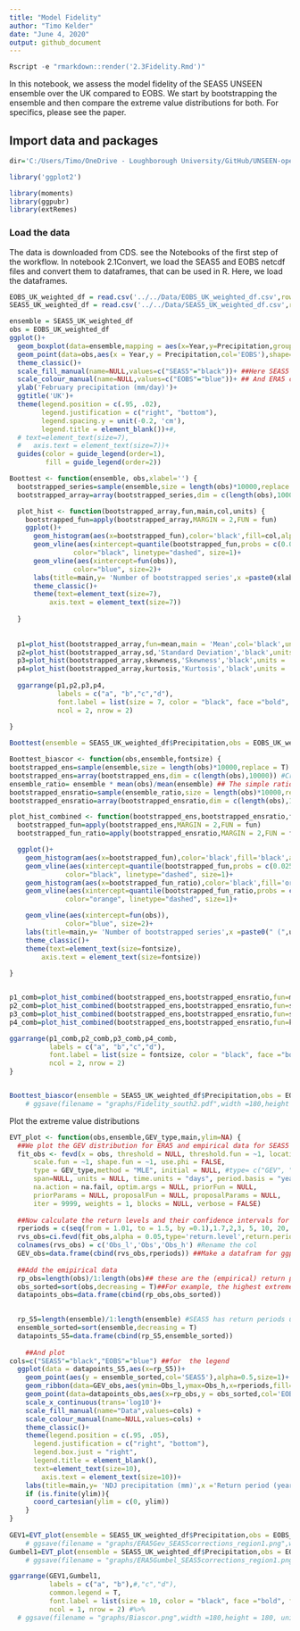 ```yaml
---
title: "Model Fidelity"
author: "Timo Kelder"
date: "June 4, 2020"
output: github_document 
---
```

  
  ```r
Rscript -e "rmarkdown::render('2.3Fidelity.Rmd')"
```

In this notebook, we assess the model fidelity of the SEAS5 UNSEEN ensemble over the UK compared to EOBS. We start by bootstrapping  the ensemble and then compare the extreme value distributions for both. For specifics, please see the paper.

## Import data and packages

```r
dir='C:/Users/Timo/OneDrive - Loughborough University/GitHub/UNSEEN-open/Data'

library('ggplot2')

library(moments)
library(ggpubr)
library(extRemes)


```

### Load the data
The data is downloaded from CDS. see the Notebooks of the first step of the workflow. In notebook 2.1Convert, we load the SEAS5 and EOBS netcdf files and convert them to dataframes, that can be used in R. Here, we load the dataframes.
```r
EOBS_UK_weighted_df = read.csv('../../Data/EOBS_UK_weighted_df.csv',row.names = 1)
SEAS5_UK_weighted_df = read.csv('../../Data/SEAS5_UK_weighted_df.csv',row.names = 1)

``` 

```r
ensemble = SEAS5_UK_weighted_df
obs = EOBS_UK_weighted_df
ggplot()+
  geom_boxplot(data=ensemble,mapping = aes(x=Year,y=Precipitation,group=Year,fill='SEAS5'),alpha=0.3 )+ ##Seas5 color is defined manually
  geom_point(data=obs,aes(x = Year,y = Precipitation,col='EOBS'),shape=4,size=2,stroke=1.5)+
  theme_classic()+
  scale_fill_manual(name=NULL,values=c("SEAS5"="black"))+ ##Here SEAS5 color is defined
  scale_colour_manual(name=NULL,values=c("EOBS"="blue"))+ ## And ERA5 color
  ylab('February precipitation (mm/day)')+
  ggtitle('UK')+
  theme(legend.position = c(.95, .02),
        legend.justification = c("right", "bottom"),
        legend.spacing.y = unit(-0.2, 'cm'),
        legend.title = element_blank())+#,
  # text=element_text(size=7),
  #   axis.text = element_text(size=7))+
  guides(color = guide_legend(order=1),
         fill = guide_legend(order=2))

```


```r
Boottest <- function(ensemble, obs,xlabel='') {
  bootstrapped_series=sample(ensemble,size = length(obs)*10000,replace = T) #For WC
  bootstrapped_array=array(bootstrapped_series,dim = c(length(obs),10000)) #Creates an array with 10.000 series of 35 values

  plot_hist <- function(bootstrapped_array,fun,main,col,units) {
    bootstrapped_fun=apply(bootstrapped_array,MARGIN = 2,FUN = fun)
    ggplot()+
      geom_histogram(aes(x=bootstrapped_fun),color='black',fill=col,alpha=0.5,bins=30)+
      geom_vline(aes(xintercept=quantile(bootstrapped_fun,probs = c(0.025,0.975))),
                color="black", linetype="dashed", size=1)+
      geom_vline(aes(xintercept=fun(obs)),
                color="blue", size=2)+
      labs(title=main,y= 'Number of bootstrapped series',x =paste0(xlabel," (",units,")"))+
      theme_classic()+
      theme(text=element_text(size=7),
          axis.text = element_text(size=7))
      
  }
  
  
  p1=plot_hist(bootstrapped_array,fun=mean,main = 'Mean',col='black',units = 'mm')
  p2=plot_hist(bootstrapped_array,sd,'Standard Deviation','black',units = 'mm')
  p3=plot_hist(bootstrapped_array,skewness,'Skewness','black',units = '-')
  p4=plot_hist(bootstrapped_array,kurtosis,'Kurtosis','black',units = '-')
  
  ggarrange(p1,p2,p3,p4,
            labels = c("a", "b","c","d"),
            font.label = list(size = 7, color = "black", face ="bold", family = NULL),
            ncol = 2, nrow = 2)
  
}

Boottest(ensemble = SEAS5_UK_weighted_df$Precipitation,obs = EOBS_UK_weighted_df$Precipitation,xlabel = 'Precipitation')

```
```r
Boottest_biascor <- function(obs,ensemble,fontsize) {
bootstrapped_ens=sample(ensemble,size = length(obs)*10000,replace = T) #The original raw data
bootstrapped_ens=array(bootstrapped_ens,dim = c(length(obs),10000)) #Creates an array with 10.000 series of 35 values
ensemble_ratio= ensemble * mean(obs)/mean(ensemble) ## The simple ratio as mean bias corrected series
bootstrapped_ensratio=sample(ensemble_ratio,size = length(obs)*10000,replace = T) #The original raw data
bootstrapped_ensratio=array(bootstrapped_ensratio,dim = c(length(obs),10000)) #Creates an array with 10.000 series of 35 values

plot_hist_combined <- function(bootstrapped_ens,bootstrapped_ensratio,fun,main,units,fontsize) {
  bootstrapped_fun=apply(bootstrapped_ens,MARGIN = 2,FUN = fun)
  bootstrapped_fun_ratio=apply(bootstrapped_ensratio,MARGIN = 2,FUN = fun)

  ggplot()+
    geom_histogram(aes(x=bootstrapped_fun),color='black',fill='black',alpha=0.5,bins=30)+
    geom_vline(aes(xintercept=quantile(bootstrapped_fun,probs = c(0.025,0.975))),
              color="black", linetype="dashed", size=1)+
    geom_histogram(aes(x=bootstrapped_fun_ratio),color='black',fill='orange',alpha=0.5,bins=30)+
    geom_vline(aes(xintercept=quantile(bootstrapped_fun_ratio,probs = c(0.025,0.975))),
              color="orange", linetype="dashed", size=1)+

    geom_vline(aes(xintercept=fun(obs)),
              color="blue", size=2)+
    labs(title=main,y= 'Number of bootstrapped series',x =paste0(" (",units,")"))+
    theme_classic()+
    theme(text=element_text(size=fontsize),
        axis.text = element_text(size=fontsize))
    
}


p1_comb=plot_hist_combined(bootstrapped_ens,bootstrapped_ensratio,fun=mean,main = '',units = 'mm/day',fontsize=fontsize)#Mean
p2_comb=plot_hist_combined(bootstrapped_ens,bootstrapped_ensratio,fun=sd,main = '',units = 'mm/day',fontsize=fontsize)#Standard Deviation
p3_comb=plot_hist_combined(bootstrapped_ens,bootstrapped_ensratio,fun=skewness,main = '',units = '-',fontsize=fontsize)#Skewness
p4_comb=plot_hist_combined(bootstrapped_ens,bootstrapped_ensratio,fun=kurtosis,main = '',units = '-',fontsize=fontsize)#Kurtosis

ggarrange(p1_comb,p2_comb,p3_comb,p4_comb,
          labels = c("a", "b","c","d"),
          font.label = list(size = fontsize, color = "black", face ="bold", family = NULL),
          ncol = 2, nrow = 2)
}


Boottest_biascor(ensemble = SEAS5_UK_weighted_df$Precipitation,obs = EOBS_UK_weighted_df$Precipitation,fontsize = 11)#%>%
    # ggsave(filename = "graphs/Fidelity_south2.pdf",width =180,height = 180, units='mm',dpi=300)

```

Plot the extreme value distributions
```r
EVT_plot <- function(obs,ensemble,GEV_type,main,ylim=NA) {
  ##We plot the GEV distribution for ERA5 and empirical data for SEAS5
  fit_obs <- fevd(x = obs, threshold = NULL, threshold.fun = ~1, location.fun = ~1,
      scale.fun = ~1, shape.fun = ~1, use.phi = FALSE,
      type = GEV_type,method = "MLE", initial = NULL, #type= c("GEV", "GP", "PP", "Gumbel", "Exponential"), method= c("MLE", "GMLE", "Bayesian", "Lmoments")
      span=NULL, units = NULL, time.units = "days", period.basis = "year", ## time and period only important for labelling and do not influence the calculation
      na.action = na.fail, optim.args = NULL, priorFun = NULL,
      priorParams = NULL, proposalFun = NULL, proposalParams = NULL,
      iter = 9999, weights = 1, blocks = NULL, verbose = FALSE) 
  
  ##Now calculate the return levels and their confidence intervals for each return period within rperiods
  rperiods = c(seq(from = 1.01, to = 1.5, by =0.1),1.7,2,3, 5, 10, 20, 50, 80, 100, 120, 200, 250, 300, 500, 800,2000,5000)
  rvs_obs=ci.fevd(fit_obs,alpha = 0.05,type='return.level',return.period = rperiods,method ="normal") 
  colnames(rvs_obs) = c('Obs_l','Obs','Obs_h') #Rename the col
  GEV_obs=data.frame(cbind(rvs_obs,rperiods)) ##Make a datafram for ggplot
  
  ##Add the emipirical data
  rp_obs=length(obs)/1:length(obs)## these are the (empirical) return periods for the sorted datapoints
  obs_sorted=sort(obs,decreasing = T)##For example, the highest extreme has a rp of 35 years, the second highest 17.5, third highest 11.7 etc.
  datapoints_obs=data.frame(cbind(rp_obs,obs_sorted))

  
  rp_S5=length(ensemble)/1:length(ensemble) #SEAS5 has return periods up to 3800 years
  ensemble_sorted=sort(ensemble,decreasing = T) 
  datapoints_S5=data.frame(cbind(rp_S5,ensemble_sorted))
  
    ##And plot
cols=c("SEAS5"="black","EOBS"="blue") ##for  the legend
  ggplot(data = datapoints_S5,aes(x=rp_S5))+
    geom_point(aes(y = ensemble_sorted,col='SEAS5'),alpha=0.5,size=1)+
    geom_ribbon(data=GEV_obs,aes(ymin=Obs_l,ymax=Obs_h,x=rperiods,fill='EOBS'), alpha=0.1)+
    geom_point(data=datapoints_obs,aes(x=rp_obs,y = obs_sorted,col='EOBS'), size=1)+
    scale_x_continuous(trans='log10')+
    scale_fill_manual(name="Data",values=cols) +
    scale_colour_manual(name=NULL,values=cols) +
    theme_classic()+
    theme(legend.position = c(.95, .05),
      legend.justification = c("right", "bottom"),
      legend.box.just = "right",
      legend.title = element_blank(),
      text=element_text(size=10),
        axis.text = element_text(size=10))+
    labs(title=main,y= 'NDJ precipitation (mm)',x ='Return period (years)')+
    if (is.finite(ylim)){
      coord_cartesian(ylim = c(0, ylim))
    }
}
  
GEV1=EVT_plot(ensemble = SEAS5_UK_weighted_df$Precipitation,obs = EOBS_UK_weighted_df$Precipitation,main='GEV',GEV_type = 'GEV')#%>%
    # ggsave(filename = "graphs/ERA5Gev_SEAS5corrections_region1.png",width =180,height = 180, units='mm',dpi=300)
Gumbel1=EVT_plot(ensemble = SEAS5_UK_weighted_df$Precipitation,obs = EOBS_UK_weighted_df$Precipitation,main='Gumbel',GEV_type = 'Gumbel')#%>%
    # ggsave(filename = "graphs/ERA5Gumbel_SEAS5corrections_region1.png",width =180,height = 180, units='mm',dpi=300)

ggarrange(GEV1,Gumbel1,
          labels = c("a", "b"),#,"c","d"),
          common.legend = T,
          font.label = list(size = 10, color = "black", face ="bold", family = NULL),
          ncol = 1, nrow = 2) #%>%
  # ggsave(filename = "graphs/Biascor.png",width =180,height = 180, units='mm',dpi=300)
    
  

```